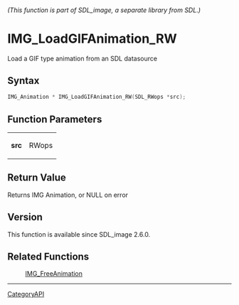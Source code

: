 ====== (This function is part of SDL_image, a separate library from SDL.) ======
= IMG_LoadGIFAnimation_RW =

Load a GIF type animation from an SDL datasource 

== Syntax ==

<syntaxhighlight lang='c'>
IMG_Animation * IMG_LoadGIFAnimation_RW(SDL_RWops *src);
</syntaxhighlight>

== Function Parameters ==

{|
|'''src'''
|RWops
|}

== Return Value ==

Returns IMG Animation, or NULL on error

== Version ==

This function is available since SDL_image 2.6.0.

== Related Functions ==

:[[IMG_FreeAnimation]]

----
[[CategoryAPI]]


